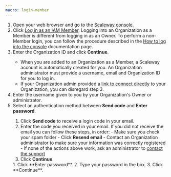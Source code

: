 ```yaml
---
macro: login-member
---
```


1. Open your web browser and go to the [Scaleway console](https://console.scaleway.com).
2. Click [Log in as an IAM Member](https://account.scaleway.com/member-login?redirectToUrl=https://console.scaleway.com/).
    <Message type="important">
      Logging into an Organization as a Member is different from logging in as an Owner. To perform a non-Member login, you can follow the procedure described in the [How to log into the console](/account/how-to/log-in-to-the-console) documentation page.
    </Message>
3. Enter the Organization ID and click **Continue**.
    <Message type="important">
      - When you are added to an Organization as a Member, a Scaleway account is automatically created for you. An Organization administrator must provide a username, email and Organization ID for you to log in.
      - If your Organization admin provided a [link to connect directly](/organizations-and-projects/how-to/set-organization-alias) to your Organization, you can disregard step 3.
    </Message>
4. Enter the username given to you by your Organization's Owner or administrator.
5. Select an authentication method between **Send code** and **Enter password**.
    <Tabs>
      <TabsTab label="Email code">
      1. Click **Send code** to receive a login code in your email.
      2. Enter the code you received in your email.
          <Message type="tip">
            If you did not receive the email you can follow these steps, in order:
              - Make sure you check your spam folder
              - Click **Resend email**
              - Contact an Organization administrator to make sure your information was correctly registered
              - If none of the actions above work, ask an administrator to [contact the support](/account/how-to/open-a-support-ticket/#writing-an-effective-subject-and-description)
          </Message>
      3. Click **Continue**.
      </TabsTab>
      <TabsTab label="Password">
      1. Click **Enter password**.
      2. Type your password in the box.
      3. Click **Continue**.
      </TabsTab>
    </Tabs>